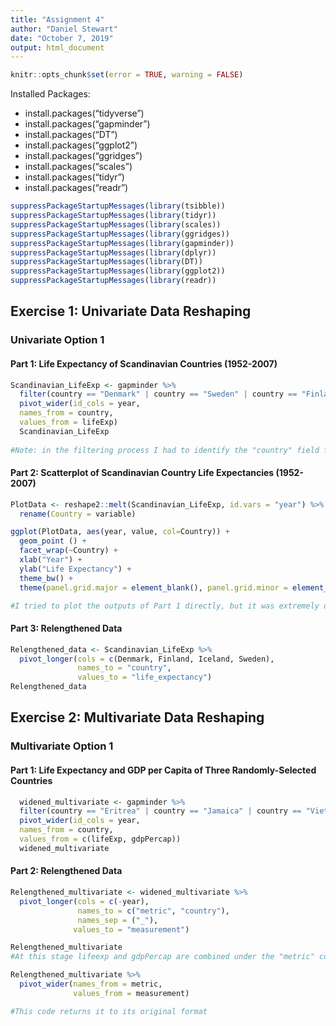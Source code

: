 ```yaml
---
title: "Assignment 4"
author: "Daniel Stewart"
date: "October 7, 2019"
output: html_document
---
```


```r
knitr::opts_chunk$set(error = TRUE, warning = FALSE)
```

Installed Packages:

  + install.packages("tidyverse")
  + install.packages("gapminder")
  + install.packages("DT")
  + install.packages("ggplot2")
  + install.packages("ggridges")
  + install.packages("scales")
  + install.packages("tidyr")
  + install.packages("readr")

```r
suppressPackageStartupMessages(library(tsibble))
suppressPackageStartupMessages(library(tidyr))
suppressPackageStartupMessages(library(scales))
suppressPackageStartupMessages(library(ggridges))
suppressPackageStartupMessages(library(gapminder))
suppressPackageStartupMessages(library(dplyr))
suppressPackageStartupMessages(library(DT))
suppressPackageStartupMessages(library(ggplot2))
suppressPackageStartupMessages(library(readr))
```

## Exercise 1: Univariate Data Reshaping
### Univariate Option 1

#### Part 1: Life Expectancy of Scandinavian Countries (1952-2007)
```r
Scandinavian_LifeExp <- gapminder %>%
  filter(country == "Denmark" | country == "Sweden" | country == "Finland" | country == "Iceland") %>%
  pivot_wider(id_cols = year,
  names_from = country,
  values_from = lifeExp)
  Scandinavian_LifeExp
  
#Note: in the filtering process I had to identify the "country" field for each country.
```

#### Part 2: Scatterplot of Scandinavian Country Life Expectancies (1952-2007)
```r
PlotData <- reshape2::melt(Scandinavian_LifeExp, id.vars = "year") %>%
  rename(Country = variable)

ggplot(PlotData, aes(year, value, col=Country)) +
  geom_point () + 
  facet_wrap(~Country) +
  xlab("Year") +
  ylab("Life Expectancy") +
  theme_bw() + 
  theme(panel.grid.major = element_blank(), panel.grid.minor = element_blank())

#I tried to plot the outputs of Part 1 directly, but it was extremely difficult due to the multiple columns. I initially solved this by using "geom_point" separately for each country, but this made it impossible to generate an appropriate legend. In the end I opted to melt the columns into one, allowing me to make these plots in a satisfactory manner. 
```
#### Part 3: Relengthened Data

```r
Relengthened_data <- Scandinavian_LifeExp %>%
  pivot_longer(cols = c(Denmark, Finland, Iceland, Sweden),
               names_to = "country",
               values_to = "life_expectancy")
Relengthened_data
```

## Exercise 2: Multivariate Data Reshaping
### Multivariate Option 1

#### Part 1: Life Expectancy and GDP per Capita of Three Randomly-Selected Countries
```r
  widened_multivariate <- gapminder %>%
  filter(country == "Eritrea" | country == "Jamaica" | country == "Vietnam") %>%
  pivot_wider(id_cols = year,
  names_from = country,
  values_from = c(lifeExp, gdpPercap))
  widened_multivariate
```
#### Part 2: Relengthened Data
```r
Relengthened_multivariate <- widened_multivariate %>%
  pivot_longer(cols = c(-year),
               names_to = c("metric", "country"),
               names_sep = ("_"),
              values_to = "measurement") 

Relengthened_multivariate
#At this stage lifeexp and gdpPercap are combined under the "metric" column. This is as "narrow" as I could make it. 

Relengthened_multivariate %>%
  pivot_wider(names_from = metric,
              values_from = measurement)

#This code returns it to its original format



```




